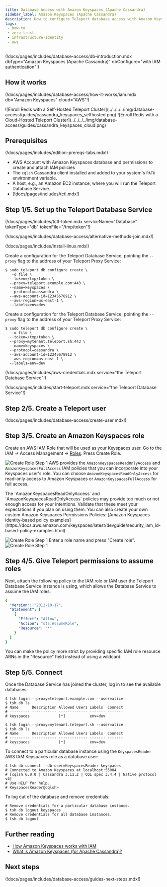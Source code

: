 ```yaml
---
title: Database Access with Amazon Keyspaces (Apache Cassandra)
sidebar_label: Amazon Keyspaces (Apache Cassandra)
description: How to configure Teleport database access with Amazon Keyspaces (Apache Cassandra)
tags:
 - how-to
 - zero-trust
 - infrastructure-identity
 - aws
---
```


(!docs/pages/includes/database-access/db-introduction.mdx dbType="Amazon Keyspaces (Apache Cassandra)" dbConfigure="with IAM authentication"!)

## How it works

(!docs/pages/includes/database-access/how-it-works/iam.mdx db="Amazon Keyspaces" cloud="AWS"!)

<Tabs>
<TabItem scope={["oss", "enterprise"]} label="Self-Hosted">
![Enroll Redis with a Self-Hosted Teleport Cluster](../../../../img/database-access/guides/cassandra_keyspaces_selfhosted.png)
</TabItem>
<TabItem scope={["cloud"]} label="Teleport Enterprise Cloud">
![Enroll Redis with a Cloud-Hosted Teleport Cluster](../../../../img/database-access/guides/cassandra_keyspaces_cloud.png)
</TabItem>

</Tabs>

## Prerequisites

(!docs/pages/includes/edition-prereqs-tabs.mdx!)

- AWS Account with Amazon Keyspaces database and permissions to create and attach IAM policies
- The `cqlsh` Cassandra client installed and added to your system's `PATH` environment variable.
- A host, e.g., an Amazon EC2 instance, where you will run the Teleport Database Service.
- (!docs/pages/includes/tctl.mdx!)

## Step 1/5. Set up the Teleport Database Service

(!docs/pages/includes/tctl-token.mdx serviceName="Database" tokenType="db" tokenFile="/tmp/token"!)

(!docs/pages/includes/database-access/alternative-methods-join.mdx!)

(!docs/pages/includes/install-linux.mdx!)

<Tabs>
<TabItem scope={["oss", "enterprise"]} label="Self-Hosted">

Create a configuration for the Teleport Database Service, pointing the
`--proxy` flag to the address of your Teleport Proxy Service:

```code
$ sudo teleport db configure create \
   -o file \
  --token=/tmp/token \
  --proxy=teleport.example.com:443 \
  --name=keyspaces \
  --protocol=cassandra \
  --aws-account-id=12345678912 \
  --aws-region=us-east-1 \
  --labels=env=dev
```

</TabItem>
<TabItem scope={["cloud"]} label="Teleport Enterprise Cloud">

Create a configuration for the Teleport Database Service, pointing the
`--proxy` flag to the address of your Teleport Proxy Service:

```code
$ sudo teleport db configure create \
   -o file \
  --token=/tmp/token \
  --proxy=mytenant.teleport.sh:443 \
  --name=keyspaces \
  --protocol=cassandra \
  --aws-account-id=12345678912 \
  --aws-region=us-east-1 \
  --labels=env=dev
```

</TabItem>

</Tabs>

(!docs/pages/includes/aws-credentials.mdx service="the Teleport Database Service"!)

(!docs/pages/includes/start-teleport.mdx service="the Teleport Database Service"!)

## Step 2/5. Create a Teleport user

(!docs/pages/includes/database-access/create-user.mdx!)

## Step 3/5. Create an Amazon Keyspaces role

Create an AWS IAM Role that will be used as your Keyspaces user.
Go to the IAM -> Access Management -> [Roles](https://console.aws.amazon.com/iamv2/home#/roles).
Press Create Role.

![Create Role Step 1](../../../../img/database-access/guides/keyspaces/create-role-step1.png)
AWS provides the `AmazonKeyspacesReadOnlyAccess` and `AmazonKeyspacesFullAccess` IAM policies that you can incorporate into your Keyspaces user's role.
You can choose `AmazonKeyspacesReadOnlyAccess` for read-only access to Amazon Keyspaces or `AmazonKeyspacesFullAccess` for full access.

<Admonition type="tip">
  The `AmazonKeyspacesReadOnlyAccess` and `AmazonKeyspacesReadOnlyAccess` policies may
  provide too much or not enough access for your intentions.
  Validate that these meet your expectations if you plan on using them.
  You can also create your own custom Amazon Keyspaces Permissions Policies: [Amazon Keyspaces identity-based policy examples](https://docs.aws.amazon.com/keyspaces/latest/devguide/security_iam_id-based-policy-examples.html).
</Admonition>

![Create Role Step 1](../../../../img/database-access/guides/keyspaces/create-role-step2.png)
Enter a role name and press "Create role".
![Create Role Step 1](../../../../img/database-access/guides/keyspaces/create-role-step3.png)

## Step 4/5. Give Teleport permissions to assume roles

Next, attach the following policy to the IAM role or IAM user the Teleport
Database Service instance is using, which allows the Database Service to
assume the IAM roles:

```yaml
{
  "Version": "2012-10-17",
  "Statement": [
    {
      "Effect": "Allow",
      "Action": "sts:AssumeRole",
      "Resource": "*"
    }
  ]
}
```

<Admonition type="tip">
  You can make the policy more strict by providing specific IAM role resource
  ARNs in the "Resource" field instead of using a wildcard.
</Admonition>

## Step 5/5. Connect

Once the Database Service has joined the cluster, log in to see the available
databases:

<Tabs>
<TabItem scope={["oss", "enterprise"]} label="Self-Hosted">

  ```code
  $ tsh login --proxy=teleport.example.com --user=alice
  $ tsh db ls
  # Name      Description Allowed Users Labels  Connect
  # --------- ----------- ------------- ------- -------
  # keyspaces             [*]           env=dev
  ```

</TabItem>
<TabItem scope={["cloud"]} label="Teleport Enterprise Cloud">

  ```code
  $ tsh login --proxy=mytenant.teleport.sh --user=alice
  $ tsh db ls
  # Name      Description Allowed Users Labels  Connect
  # --------- ----------- ------------- ------- -------
  # keyspaces             [*]           env=dev
  ```

</TabItem>

</Tabs>

To connect to a particular database instance using the `KeyspacesReader`  AWS IAM Keyspaces role as a database user:
```code
$ tsh db connect --db-user=KeyspacesReader keyspaces
# Connected to Amazon Keyspaces at localhost:55084
# [cqlsh 6.0.0 | Cassandra 3.11.2 | CQL spec 3.4.4 | Native protocol v4]
# Use HELP for help.
# KeyspacesReader@cqlsh>
```

To log out of the database and remove credentials:

```code
# Remove credentials for a particular database instance.
$ tsh db logout keyspaces
# Remove credentials for all database instances.
$ tsh db logout
```

## Further reading

- [How Amazon Keyspaces works with IAM](https://docs.aws.amazon.com/keyspaces/latest/devguide/security_iam_service-with-iam.html)
- [What is Amazon Keyspaces (for Apache Cassandra)?](https://docs.aws.amazon.com/keyspaces/latest/devguide/what-is-keyspaces.html)

## Next steps

(!docs/pages/includes/database-access/guides-next-steps.mdx!)

